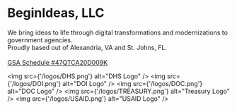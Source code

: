 # BeginIdeas, LLC

We bring ideas to life through digital transformations and modernizations to government agencies.
<br />
Proudly based out of Alexandria, VA and St. Johns, FL.
<br />
<br />
<a href="https://www.gsaelibrary.gsa.gov/ElibMain/contractorInfo.do?contractNumber=47QTCA20D009K&contractorName=BEGINIDEAS+LLC&executeQuery=YES" target="_blank" alt="GSA Schedule #47QTCA20D009K">GSA Schedule #47QTCA20D009K</a>

<img src={'/logos/DHS.png'} alt="DHS Logo" />
<img src={'/logos/DOI.png'} alt="DOI Logo" />
<img src={'/logos/DOC.png'} alt="DOC Logo" />
<img src={'/logos/TREASURY.png'} alt="Treasury Logo" />
<img src={'/logos/USAID.png'} alt="USAID Logo" />
